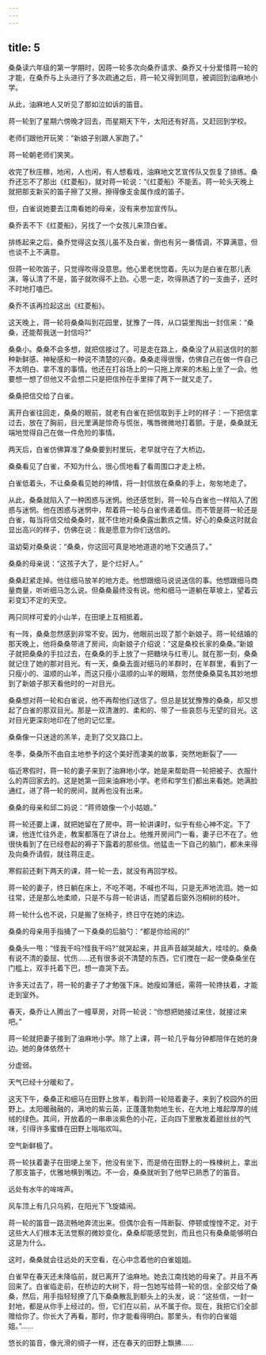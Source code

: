 ```yaml
---
---
---
```

title: 5
---



桑桑读六年级的第一学期时，因蒋一轮多次向桑乔请求、桑乔又十分爱惜蒋一轮的才能，在桑乔与上头进行了多次疏通之后，蒋一轮又得到同意，被调回到油麻地小学。

从此，油麻地人又听见了那如泣如诉的笛音。

蒋一轮到了星期六傍晚才回去，而星期天下午，太阳还有好高，又赶回到学校。

老师们跟他开玩笑：“新娘子别跟人家跑了。”

蒋一轮朝老师们笑笑。

收完了秋庄稼，地闲，人也闲，有人想看戏，油麻地文艺宣传队又恢复了排练。桑乔还忘不了那出《红菱船》，就对蒋一轮说：“《红菱船》不能丢。蒋一轮头天晚上就把那支新买的笛子擦了又擦，擦得像支金属作成的笛子。

但，白雀说她要去江南看她的母亲，没有来参加宣传队。

桑乔丢不下《红菱船》，另找了一个女孩儿来顶白雀。

排练起来之后，桑乔觉得这女孩儿虽不及白雀，倒也有另一番情调，不算满意，但也谈不上不满意。

但蒋一轮吹笛子，只觉得吹得没意思。他心里老恍惚着。先以为是白雀在那儿表演，等认清了不是，笛子就吹得不上劲。心思一走，吹得熟透了的一支曲子，还时不时地打嗑巴。

桑乔不该再捡起这出《红菱船》。

这天晚上，蒋一轮将桑桑叫到花园里，犹豫了一阵，从口袋里掏出一封信来：“桑桑，还能帮我送一封信吗?”

桑桑小。桑桑不会多想，就把信接过了。可是走在路上，桑桑没了从前送信时的那种新鲜感、神秘感和一种说不清楚的兴奋。桑桑走得很慢，仿佛自己在做一件自己不太明白、拿不准的事情。他还在打谷场上的一只拖上岸来的木船上坐了一会。他要想一想了但他又不会想二只是把信拎在手里摔了两下一就又走了。

桑桑把信交给了白雀。

离开白雀往回走，桑桑的眼前，就老有白雀在把信取到手上时的样子：一下把信拿过去，放在了胸前，目光里满是惊奇与慌张，嘴唇微微地打着颤。于是，桑桑就无端地觉得自己在做一件危险的事情。

两天后，白雀仿佛算准了桑桑要到村里玩，老早就守在了大桥边。

桑桑看见了白雀，不知为什么，很心慌地看了看周围口才走上桥。

白雀低着头，不让桑桑看见她的神情，将一封信放在桑桑的手上，匆匆地走了。

从此，桑桑就陷入了一种困惑与迷惘。他还感觉到，蒋一轮与白雀也一样陷入了困惑与迷惘。他在困惑与迷惘中，帮着蒋一轮与白雀传递着信。而不管是蒋一轮还是白雀，每当将信交给桑桑时，就不住地对桑桑露出歉疚之情。好心的桑桑这时就会显出高兴的样子，仿佛在说：我是愿意为你们送信的。

温幼菊对桑桑说：“桑桑，你这回可真是地地道道的地下交通员了。”

桑桑的母亲说：“这孩子大了，是个烂好人。”

桑桑赶紧走掉。他往细马放羊的地方走。他想跟细马说说送信的事。他想跟细马商量商量，听听细马怎么说。但桑桑最终没有说。他和细马一道躺在草坡上，望着云彩变幻不定的天空。

两只同样可爱的小山羊，在田埂上互相抵着。

有一阵，桑桑忽然感到非常不安。因为，他眼前出现了那个新娘子。蒋一轮结婚的那天晚上，他将桑桑带进了房间，向新娘子介绍说：“这是桑校长家的桑桑。”新娘子就把桑桑的手拉过去，在桑桑的手上放了一把糖块与红枣儿。就在那一刻，桑桑就记住了她的那对目光。有一天，桑桑去面对细马的羊群时，在羊群里，看到了一只瘦小的、温顺的山羊，而这只瘦小温顺的山羊的眼睛，忽然使桑桑莫名其妙地想到了新娘子那天看他时的一对目光。

桑桑想对蒋一轮和白雀说，他不再帮他们送信了。但总是犹犹豫豫的桑桑，却又想起了白雀的那双目光。那是一双清澈的、柔和的、带了一些哀怨与无望的目光。这对目光更深刻地印在了他的记忆里。

桑桑像一只迷途的羔羊，走到了交叉路口上。

冬季，桑桑所不由自主地参予的这个美好而凄美的故事，突然地断裂了——

临近寒假时，蒋一轮的妻子来到了油麻地小学。她是来帮助蒋一轮把被子、衣服什么的弄回家去的。这是她第一回来油麻地小学。老师和学生们都出来看她。她满脸通红，进了蒋一轮的房间，就再也没有出来。

桑桑的母亲和邱二妈说：“蒋师娘像一个小姑娘。”

蒋一轮还要上课，就把她留在了房中。蒋一轮讲课时，似乎有些心神不定。下了课，他连忙往外走，教案都落在了讲台上。他推开房间门一看，妻子已不在了。他很快看到了在已经卷起的褥子下露着的那些信。他猛击一下自己的脑门，都未来得及向桑乔请假，就往蒋庄走。

寒假前还剩下两天的课，蒋一轮一去，就没有再回学校。

蒋一轮的妻子，终日躺在床上，不吃不喝，不喊也不叫，只是无声地流泪。她一如往常，还是那么地柔顺，只是不与蒋一轮讲话，而望着后窗外泡桐树的枝叶。

蒋一轮什么也不说，只是搬了张椅子，终日守在她的床边。

桑桑的母亲用手指捅了一下桑桑的后脑勺：“都是你给闹的!”

桑桑头一甩：“怪我干吗?怪我干吗?”就哭起来，并且声音越哭越大，哇哇的。桑桑有说不清的委屈、忧伤……还有很多说不清楚的东西，它们搅在一起一使桑桑坐在门槛上，双手托着下巴，想一直哭下去。

许多天过去了，蒋一轮的妻子了才勉强下床。她瘦如薄纸，需蒋一轮搀扶着，才能走到室外。

春天，桑乔让人腾出了一幢草房，对蒋一轮说：“你想把她接过来住，就接过来吧。”

蒋一轮就把妻子接到了油麻地小学。除了上课，蒋一轮几乎每分钟都陪伴在她的身边。她的身体依然十

分虚弱。

天气已经十分暖和了。

这天下午，桑桑正和细马在田野上放羊，看到蒋一轮陪着妻子，来到了校园外的田野上。太阳暖融融的，满地的紫云英，正蓬蓬勃勃地生长，在大地上堆起厚厚的绒绒的绿色。其间，开放着的一串串淡紫色的小花，正向四下里散发着甜丝丝的气味，引得许多蜜蜂在田野上嗡嗡欢叫。

空气新鲜极了。

蒋一轮扶着妻子在田埂上坐下，他没有坐下，而是倚在田野上的一株楝树上，拿出了那支笛子，优雅地横到嘴边。不一会，桑桑就听到了他早已熟悉了的笛音。

远处有水牛的哞哞声。

风车顶上有几只乌鸦，在阳光下飞旋嬉闹。

蒋一轮的笛音一路流畅地奔流出来。但偶尔会有一阵断裂、停顿或惶惶不定。对于这些大人们根本无法觉察的微妙变化，桑桑却能感觉到，而且也只有桑桑能够明白这是为什么。

这时，桑桑就会往远处的天空看，在心中念着他的白雀姐姐。

白雀早在春天还未降临前，就已离开了油麻地。她去江南找她的母亲了。并且不再回来了。白雀临走前，在桥边的大树下，将一包她写给蒋一轮的信，全部交给了桑桑，然后，用手指轻轻撩了几下桑桑散乱到额头上的头发，说：“这些信，一封一封地，都是从你手上经过的。但，它们在以前，从不属于你。现在，我把它们全部赠给你了。你长大了再看，那时，你才能看得明白。那里头，有你的白雀姐姐。”……

悠长的笛音，像光滑的绸子一样，还在春天的田野上飘拂……